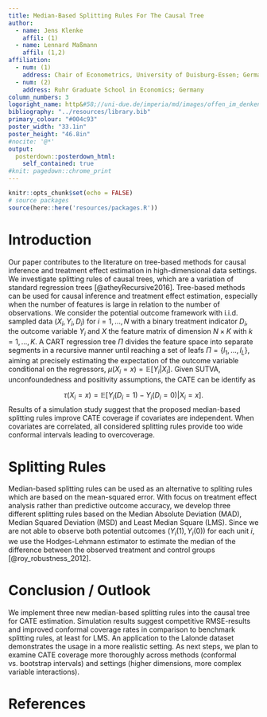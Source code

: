 ```yaml
---
title: Median-Based Splitting Rules For The Causal Tree
author:
  - name: Jens Klenke
    affil: (1)
  - name: Lennard Maßmann
    affil: (1,2)
affiliation:
  - num: (1)
    address: Chair of Econometrics, University of Duisburg-Essen; Germany
  - num: (2)
    address: Ruhr Graduate School in Economics; Germany
column_numbers: 3
logoright_name: http&#58;//uni-due.de/imperia/md/images/offen_im_denken/signet_ude_rgb_neg.png
bibliography: "../resources/library.bib"
primary_colour: "#004c93"
poster_width: "33.1in"
poster_height: "46.8in"
#nocite: '@*'
output:  
  posterdown::posterdown_html:
    self_contained: true
#knit: pagedown::chrome_print
---
```


<style>
.poster_title {
  margin-top: 200px; 
}
</style>



```r
knitr::opts_chunk$set(echo = FALSE)
# source packages
source(here::here('resources/packages.R'))
```

# Introduction

Our paper contributes to the literature on tree-based methods for causal inference and treatment effect estimation in high-dimensional data settings. We investigate splitting rules of causal trees, which are a variation of standard regression trees [@atheyRecursive2016]. Tree-based methods can be used for causal inference and treatment effect estimation, especially when the number of features is large in relation to the number of observations. We consider the potential outcome framework with i.i.d. sampled data $(X_i, Y_i, D_i)$ for $i = 1, ..., N$ with a binary treatment indicator $D_i$, the outcome variable $Y_i$ and $X$ the feature matrix of dimension $N \times K$ with $k=1,...,K$. A CART regression tree $\Pi$  divides the feature space into separate segments in a recursive manner until reaching a set of leafs $\Pi =\{l_1, ..., l_L\}$, aiming at precisely estimating the expectation of the outcome variable conditional on the regressors, $\mu(X_i=x)= \mathbb{E}[Y_i|X_i]$. 
Given SUTVA, unconfoundedness and positivity assumptions, the CATE can be identify as

$$\tau(X_i=x) = \mathbb{E}[Y_i(D_i=1)-Y_i(D_i=0)|X_i=x]. $$
Results of a simulation study suggest that the proposed median-based splitting rules improve CATE coverage if covariates are independent. When covariates are correlated, all considered splitting rules provide too wide conformal intervals leading to overcoverage.

# Splitting Rules

Median-based splitting rules can be used as an alternative to spliting rules which are based on the mean-squared error. With focus on treatment effect analysis rather than predictive outcome accuracy, we develop three different splitting rules based on the Median Absolute Deviation (MAD), Median Squared Deviation (MSD) and Least Median Square (LMS). Since we are not able to observe both potential outcomes $(Y_i(1), Y_i(0))$ for each unit $i$, we use the Hodges-Lehmann estimator to estimate the median of the difference between the observed treatment and control groups [@roy_robustness_2012].

\begin{align}
\widehat{\operatorname{MAD}}_\tau &(\mathcal{S}^{tr}, S^{tr}, \Pi) = \Big |\frac{1}{ N^{tr}} \sum \limits_{i \in \mathcal{S}^{tr}} {\hat\tau}(X_i; \mathcal{S}^{tr}, \Pi) \\ &-\hat{\tau}_{HL}(X_i; \mathcal{S}^{tr}, \Pi)\Big|, 
\end{align}

\begin{align}
\widehat{\operatorname{MSD}}_\tau &(\mathcal{S}^{tr}, \mathcal{S}^{tr}, \Pi) = \frac{1}{N^{tr}} \sum \limits_{i \in \mathcal{S}^{tr}} \hat{\tau}^2(X_i; \mathcal{S}^{tr}, \Pi) \\ &-2 \hat\tau(X_i; \mathcal{S}^{tr}, \Pi) \hat{\tau}_{HL}(X_i; \mathcal{S}^{tr}, \Pi),
\end{align}

\begin{align}
\widehat{\operatorname{LMS}}_\tau (\mathcal{S}^{tr}, \mathcal{S}^{tr}, \Pi) =\underset{i \in \mathcal{S}^{tr}}{\operatorname{med}}\thinspace [(Y_i -& \hat{\mu}(D_i, X_i; \\ & \mathcal{S}^{tr}, \Pi))^2].
\end{align}

# Conclusion / Outlook

We implement three new median-based splitting rules into the causal tree for CATE estimation. Simulation results suggest competitive RMSE-results and improved conformal coverage rates in comparison to benchmark splitting rules, at least for LMS. An application to the Lalonde dataset demonstrates the usage in a more realistic setting. As next steps, we plan to examine CATE coverage more thoroughly across methods (conformal vs. bootstrap intervals) and settings (higher dimensions, more complex variable interactions).




# References

<div id="refs"></div>



